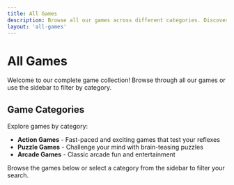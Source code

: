 ```yaml
---
title: All Games
description: Browse all our games across different categories. Discover new favorites from action, puzzle, arcade, and more!
layout: 'all-games'
---
```


# All Games

Welcome to our complete game collection! Browse through all our games or use the sidebar to filter by category.

## Game Categories

Explore games by category:
- **Action Games** - Fast-paced and exciting games that test your reflexes
- **Puzzle Games** - Challenge your mind with brain-teasing puzzles
- **Arcade Games** - Classic arcade fun and entertainment

Browse the games below or select a category from the sidebar to filter your search.
